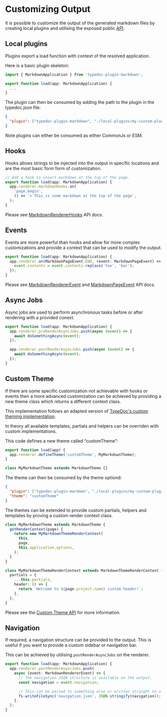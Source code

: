 
# Customizing Output

It is possible to customize the output of the generated markdown files by creating local plugins and utilising the exposed public [API](/api-docs).

## Local plugins

Plugins export a load function with context of the resolved application.

Here is a basic plugin skeleton:

```ts filename="local-plugins/my-custom-plugin.ts"
import { MarkdownApplication } from 'typedoc-plugin-markdown';

export function load(app: MarkdownApplication) {
  ...
}
```

The plugin can then be consumed by adding the path to the plugin in the typedoc.json file:

```json filename="typedoc.json"
{
  "plugin": ["typedoc-plugin-markdown", "./local-plugins/my-custom-plugin.js"]
}
```

Note plugins can either be consumed as either CommonJs or ESM.

## Hooks

Hooks allows strings to be injected into the output in specific locations and are the most basic form form of customization.

```ts
// Add a hook to insert markdown at the top of the page.
export function load(app: MarkdownApplication) {
  app.renderer.markdownHooks.on(
    'page.begin',
    () => '> This is some markdown at the top of the page',
  );
}
```

Please see [MarkdownRendererHooks](/api-docs/Interface.MarkdownRendererHooks) API docs.

## Events

Events are more powerful than hooks and allow for more complex customizations and provide a context that can be used to modify the output.

```ts
export function load(app: MarkdownApplication) {
  app.renderer.on(MarkdownPageEvent.END, (event: MarkdownPageEvent) => {
    event.contents = event.contents.replace('foo', 'bar');
  });
}
```

Please see [MarkdownRendererEvent](/api-docs/Class.MarkdownRendererEvent) and [MarkdownPageEvent](/api-docs/Class.MarkdownPageEvent) API docs.

## Async Jobs

Async jobs are used to perform asynchronous tasks before or after rendering with a provided conext.

```ts
export function load(app: MarkdownApplication) {
  app.renderer.preRenderAsyncJobs.push(async (event) => {
    await doSomethingAsync(event);
  });

  app.renderer.postRenderAsyncJobs.push(async (event) => {
    await doSomethingAsync(event);
  });
}
```

## Custom Theme

If there are some specific customization not achievable with hooks or events then a more advanced customization can be achieved by providing a new theme class which returns a different context class.

This implementation follows an adapted version of [TypeDoc's custom theming implementation](https://github.com/TypeStrong/typedoc/blob/master/internal-docs/custom-themes.md).

In theory all available templates, partials and helpers can be overriden with custom implementations.

This code defines a new theme called “customTheme”:

```ts
export function load(app) {
  app.renderer.defineTheme('customTheme', MyMarkdownTheme);
}

class MyMarkdownTheme extends MarkdownTheme {}
```

The theme can then be consumed by the theme optiond:

```json filename="typedoc.json"
{
  "plugin": ["typedoc-plugin-mardown", "./local-plugins/my-custom-plugin.js"],
  "theme": "customTheme"
}
```

The themes can be extended to provide custom partials, helpers and templates by proving a custom render context class.

```ts
class MyMarkdownTheme extends MarkdownTheme {
  getRenderContext(page) {
    return new MyMarkdownThemeRenderContext(
      this,
      page,
      this.application.options,
    );
  }
}

class MyMarkdownThemeRenderContext extends MarkdownThemeRenderContext {
  partials = {
    ...this.partials,
    header: () => {
      return `Welcome to ${page.project.name} custom header!`;
    },
  };
}
```

Please see the [Custom Theme API](/api-docs#custom-theme) for more information.

## Navigation

If required, a navigation structure can be provided to the output. This is useful if you want to provide a custom sidebar or navigation bar.

This can be achieved by utilising `postRenderAsyncJobs` on the renderer.

```ts
export function load(app: MarkdownApplication) {
  app.renderer.postRenderAsyncJobs.push(
    async (event: MarkdownRendererEvent) => {
      // The navigation JSON structure is available on the output.
      const navigation = event.navigation;

      // This can be parsed to something else or written straight to a file:
      fs.writeFileSync('navigation.json', JSON.stringify(navigation));
    },
  );
}
```
